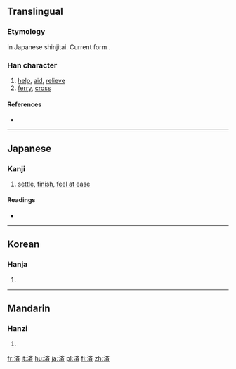 {{also|濟|济}}
==Translingual==
{{ja-forms|済|[[济]]|[[濟]]}}
===Etymology===
{{Han simp|濟|f=齊|t=斉}} in Japanese shinjitai. Current form {{Han compound|水|斉|alt1=氵}}.

===Han character===
{{Han char|rn=85|rad=水|as=08|sn=11|four=|canj=水卜大中 (EYKL), X水卜大中 (XEYKL)}}

# [[help]], [[aid]], [[relieve]]
# [[ferry]], [[cross]]

====References====
* {{Han ref|kx=0633.371|dkj=17749|hdz=31659.020|uh=6E08|ud=28168}}

----

==Japanese==

===Kanji===
{{ja-kanji|grade=6|rs=水08}}

# [[settle]], [[finish]], [[feel at ease]]
====Readings====
* {{ja-readings|kanyoon=[[ざい]] (zai)|goon=[[さい]] (sai)|kanon=[[せい]] (sei)|kun=[[すむ]] (sumu), [[わたる]] (wataru), [[すくう]] (sukuu)}}

----

==Korean==

===Hanja===
{{ko-hanja|hangeul=[[제]]|eumhun=|rv=je|mr=che|y=cey}}

# {{defn|lang=ko|sort=水08}}

----

==Mandarin==

===Hanzi===
{{cmn-hanzi|pin=[[jì]] ([[ji4]])|wg=chi<sup>4</sup>}}

# {{defn|lang=cmn|sort=水08}}

[[fr:済]]
[[it:済]]
[[hu:済]]
[[ja:済]]
[[pl:済]]
[[fi:済]]
[[zh:済]]